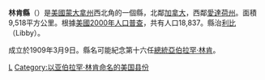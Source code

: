 {{Otheruses|林肯縣|subject=美國蒙大拿州的一個縣|other=同名的縣}}
<!--[[File:Map_of_Montana_highlighting_Lincoln_County.svg|250px]]-->
{{Infobox U.S. County
 |county= 林肯縣
 |state= 蒙大拿州
 |en county= Lincoln County
 |en state= Montana
 |seal=
 |map size= 225
 |founded=1909
 |seat= [[Libby,_Montana|Libby]]
 |largest city=  [[Libby,_Montana|Libby]]
 |leader=
 |area_total_sq_mi=3675
 |area_land_sq_mi=3613
 |area_water_sq_mi=62
 |area percentage= 1.70%
 |census yr= 2000
 |pop= 18837
 |density_km2=2
 |web=www.lincolncountymt.us
|}}
'''林肯縣'''（{{lang-en|Lincoln County}}）是[[美國|美國]][[蒙大拿州|蒙大拿州]]西北角的一個縣，北鄰[[加拿大|加拿大]]，西鄰[[愛達荷州|愛達荷州]]。面積9,518平方公里。根據[[美國2000年人口普查|美國2000年人口普查]]，共有人口18,837。縣治[[利比_(蒙大拿州)|利比]]（Libby）。

成立於1909年3月9日。縣名可能紀念第十六任[[美國總統|總統]][[亞伯拉罕·林肯|亞伯拉罕·林肯]]。
{{Montana-stub}}

[[Category:蒙大拿州行政區劃|L]]
[[Category:以亚伯拉罕·林肯命名的美国县份|Category:以亚伯拉罕·林肯命名的美国县份]]